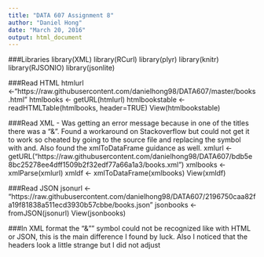 ```yaml
---
title: "DATA 607 Assignment 8"
author: "Daniel Hong"
date: "March 20, 2016"
output: html_document
---
```


###Libraries
library(XML)
library(RCurl)
library(plyr)
library(knitr)
library(RJSONIO)
library(jsonlite)

###Read HTML
htmlurl <-"https://raw.githubusercontent.com/danielhong98/DATA607/master/books.html"
htmlbooks <- getURL(htmlurl)
htmlbookstable <- readHTMLTable(htmlbooks, header=TRUE)
View(htmlbookstable)

###Read XML - Was getting an error message because in one of the titles there was a "&". Found a workaround on Stackoverflow but could not get it to work so cheated by going to the source file and replacing the symbol with and. Also found the xmlToDataFrame guidance as well.
xmlurl <- getURL("https://raw.githubusercontent.com/danielhong98/DATA607/bdb5e8bc25278ee4dff1509b2f32edf77a66a1a3/books.xml")
xmlbooks <- xmlParse(xmlurl)
xmldf <- xmlToDataFrame(xmlbooks)
View(xmldf)

###Read JSON
jsonurl <- "https://raw.githubusercontent.com/danielhong98/DATA607/2196750caa82fa19f81838a511ecd3930b57cbbe/books.json"
jsonbooks <- fromJSON(jsonurl)
View(jsonbooks)

###In XML format the "&"" symbol could not be recognized like with HTML or JSON, this is the main difference I found by luck. Also I noticed that the headers look a little strange but I did not adjust 